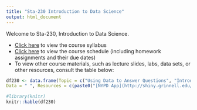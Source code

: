 ```yaml
---
title: "Sta-230 Introduction to Data Science"
output: html_document
---
```


Welcome to Sta-230, Introduction to Data Science. 

- [Click here](syllabus230.html) to view the course syllabus
- [Click here](schedule230.html) to view the course schedule (including homework assignments and their due dates)
- To view other course materials, such as lecture slides, labs, data sets, or other resources, consult the table below:

```r
df230 <- data.frame(Topic = c("Using Data to Answer Questions", "Introduction to R", "Tidying Data","Data Wrangling", "Merging Data", "Data Visualization with ggplot", "Creating Maps with ggplot", "Custom Maps using Shapefiles", "Manipulating Text Strings", "Working with Dates and Times", "Data Scraping", "Unsupervised Learning (Principle Components Analysis)", "Unsupervised Learning (Clustering)", "Model Validation", "Supervised Learning (Regression)", "Supervised Learning (CART)", "Supervised Learning (Random Forest)", "Interactive Visuals with RShiny"),
Data = " ", Resources = c(paste0("[NYPD App](http://shiny.grinnell.edu/NYPD_Bar_Charts/)"), rep(" ", 17)))

#library(knitr)
knitr::kable(df230)
```
